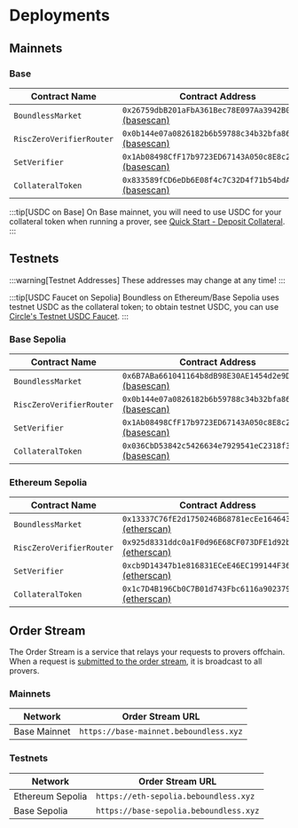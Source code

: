 # Deployments

## Mainnets

### Base

| Contract Name            | Contract Address                                                                                                                            |
| ------------------------ | ------------------------------------------------------------------------------------------------------------------------------------------- |
| `BoundlessMarket`        | `0x26759dbB201aFbA361Bec78E097Aa3942B0b4AB8` [(basescan)](https://basescan.org/address/0x26759dbB201aFbA361Bec78E097Aa3942B0b4AB8)|
| `RiscZeroVerifierRouter` | `0x0b144e07a0826182b6b59788c34b32bfa86fb711` [(basescan)](https://basescan.org/address/0x0b144e07a0826182b6b59788c34b32bfa86fb711) |
| `SetVerifier`            | `0x1Ab08498CfF17b9723ED67143A050c8E8c2e3104` [(basescan)](https://basescan.org/address/0x1Ab08498CfF17b9723ED67143A050c8E8c2e3104)|
| `CollateralToken`        | `0x833589fCD6eDb6E08f4c7C32D4f71b54bdA02913` [(basescan)](https://basescan.org/address/0x833589fCD6eDb6E08f4c7C32D4f71b54bdA02913)|

:::tip[USDC on Base]
On Base mainnet, you will need to use USDC for your collateral token when running a prover, see [Quick Start - Deposit Collateral](/provers/quick-start#deposit-collateral).
:::

## Testnets

:::warning[Testnet Addresses]
These addresses may change at any time!
:::

:::tip[USDC Faucet on Sepolia]
Boundless on Ethereum/Base Sepolia uses testnet USDC as the collateral token; to obtain testnet USDC, you can use [Circle's Testnet USDC Faucet](https://faucet.circle.com/).
:::

### Base Sepolia

| Contract Name            | Contract Address                                                                                                                            |
| ------------------------ | ------------------------------------------------------------------------------------------------------------------------------------------- |
| `BoundlessMarket`        | `0x6B7ABa661041164b8dB98E30AE1454d2e9D5f14b` [(basescan)](https://sepolia.basescan.org/address/0x6B7ABa661041164b8dB98E30AE1454d2e9D5f14b)|
| `RiscZeroVerifierRouter` | `0x0b144e07a0826182b6b59788c34b32bfa86fb711` [(basescan)](https://sepolia.basescan.org/address/0x0b144e07a0826182b6b59788c34b32bfa86fb711)|
| `SetVerifier`            | `0x1Ab08498CfF17b9723ED67143A050c8E8c2e3104` [(basescan)](https://sepolia.basescan.org/address/0x1Ab08498CfF17b9723ED67143A050c8E8c2e3104) |
| `CollateralToken`        | `0x036CbD53842c5426634e7929541eC2318f3dCF7e` [(basescan)](https://sepolia.basescan.org/address/0x036CbD53842c5426634e7929541eC2318f3dCF7e) |

### Ethereum Sepolia

| Contract Name            | Contract Address                                                                                                                            |
| ------------------------ | ------------------------------------------------------------------------------------------------------------------------------------------- |
| `BoundlessMarket`        | `0x13337C76fE2d1750246B68781ecEe164643b98Ec` [(etherscan)](https://sepolia.etherscan.io/address/0x13337C76fE2d1750246B68781ecEe164643b98Ec) |
| `RiscZeroVerifierRouter` | `0x925d8331ddc0a1F0d96E68CF073DFE1d92b69187` [(etherscan)](https://sepolia.etherscan.io/address/0x925d8331ddc0a1F0d96E68CF073DFE1d92b69187) |
| `SetVerifier`            | `0xcb9D14347b1e816831ECeE46EC199144F360B55c` [(etherscan)](https://sepolia.etherscan.io/address/0xcb9D14347b1e816831ECeE46EC199144F360B55c) |
| `CollateralToken`        | `0x1c7D4B196Cb0C7B01d743Fbc6116a902379C7238` [(etherscan)](https://sepolia.etherscan.io/address/0x1c7D4B196Cb0C7B01d743Fbc6116a902379C7238) |

## Order Stream

The Order Stream is a service that relays your requests to provers offchain.
When a request is [submitted to the order stream](/developers/tutorials/request#offchain), it is broadcast to all provers.

### Mainnets

| Network          | Order Stream URL                              |
| ---------------- | --------------------------------------------- |
| Base Mainnet     | `https://base-mainnet.beboundless.xyz`        |

### Testnets

| Network          | Order Stream URL                              |
| ---------------- | --------------------------------------------- |
| Ethereum Sepolia | `https://eth-sepolia.beboundless.xyz`         |
| Base Sepolia     | `https://base-sepolia.beboundless.xyz`        |
